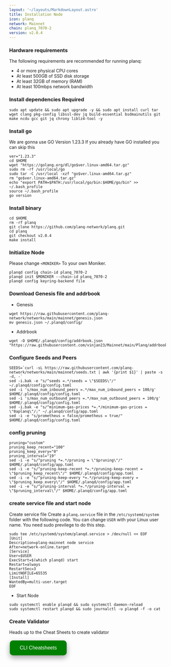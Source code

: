 ```yaml
---
layout: '~/layouts/MarkdownLayout.astro'
title: Installation Node
icon: planq
network: Mainnet
chain: planq_7070-2
version: v2.0.4
---
```


### Hardware requirements

The following requirements are recommended for running planq:

- 4 or more physical CPU cores
- At least 500GB of SSD disk storage
- At least 32GB of memory (RAM)
- At least 100mbps network bandwidth


### Install dependencies Required

```
sudo apt update && sudo apt upgrade -y && sudo apt install curl tar wget clang pkg-config libssl-dev jq build-essential bsdmainutils git make ncdu gcc git jq chrony liblz4-tool -y
```

### Install go

We are gonna use GO Version 1.23.3
If you already have GO installed you can skip this 

```
ver="1.23.3"
cd $HOME
wget "https://golang.org/dl/go$ver.linux-amd64.tar.gz"
sudo rm -rf /usr/local/go
sudo tar -C /usr/local -xzf "go$ver.linux-amd64.tar.gz"
rm "go$ver.linux-amd64.tar.gz"
echo "export PATH=$PATH:/usr/local/go/bin:$HOME/go/bin" >> ~/.bash_profile
source ~/.bash_profile
go version
```

### Install binary

```
cd $HOME
rm -rf planq
git clone https://github.com/planq-network/planq.git
cd planq
git checkout v2.0.4
make install
```

### Initialize Node

Please change `<MONIKER>` To your own Moniker.

```
planqd config chain-id planq_7070-2
planqd init $MONIKER --chain-id planq_7070-2
planqd config keyring-backend file
```

### Download Genesis file and addrbook

- Genesis

```
wget https://raw.githubusercontent.com/planq-network/networks/main/mainnet/genesis.json
mv genesis.json ~/.planqd/config/
```

- Addrbook

```
wget -O $HOME/.planqd/config/addrbook.json "https://raw.githubusercontent.com/vinjan23/Mainnet/main/Planq/addrbook.json"
```

### Configure Seeds and Peers

```
SEEDS=`curl -sL https://raw.githubusercontent.com/planq-network/networks/main/mainnet/seeds.txt | awk '{print $1}' | paste -s -d, -`
sed -i.bak -e "s/^seeds =.*/seeds = \"$SEEDS\"/" ~/.planqd/config/config.toml
sed -i 's/max_num_inbound_peers =.*/max_num_inbound_peers = 100/g' $HOME/.planqd/config/config.toml
sed -i 's/max_num_outbound_peers =.*/max_num_outbound_peers = 100/g' $HOME/.planqd/config/config.toml
sed -i.bak -e "s/^minimum-gas-prices *=.*/minimum-gas-prices = \"0aplanq\"/;" ~/.planqd/config/app.toml
sed -i -e "s/prometheus = false/prometheus = true/" $HOME/.planqd/config/config.toml
```

### config pruning

```
pruning="custom"
pruning_keep_recent="100"
pruning_keep_every="0"
pruning_interval="19"
sed -i -e "s/^pruning *=.*/pruning = \"$pruning\"/" $HOME/.planqd/config/app.toml
sed -i -e "s/^pruning-keep-recent *=.*/pruning-keep-recent = \"$pruning_keep_recent\"/" $HOME/.planqd/config/app.toml
sed -i -e "s/^pruning-keep-every *=.*/pruning-keep-every = \"$pruning_keep_every\"/" $HOME/.planqd/config/app.toml
sed -i -e "s/^pruning-interval *=.*/pruning-interval = \"$pruning_interval\"/" $HOME/.planqd/config/app.toml
```

### create service file and start node

Create service file
Create a `planq.service` file in the `/etc/systemd/system` folder with the following code. 
You can change `USER` with your Linux user name. You need sudo previlege to do this step.

```
sudo tee /etc/systemd/system/planqd.service > /dev/null << EOF
[Unit]
Description=planq-mainnet node service
After=network-online.target
[Service]
User=$USER
ExecStart=$(which planqd) start
Restart=always
RestartSec=3
LimitNOFILE=65535
[Install]
WantedBy=multi-user.target
EOF
```

- Start Node

```
sudo systemctl enable planqd && sudo systemctl daemon-reload
sudo systemctl restart planqd && sudo journalctl -u planqd -f -o cat
```

### Create Validator

Heads up to the Cheat Sheets to create validator

<a href="https://service.vinjan.xyz/mainnet/planq/cheat" target="_blank">
  <button style="background-color: green; border: none; color: white; padding: 15px 32px; text-align: center; text-decoration: none; display: inline-block; font-size: 16px; margin: 4px 2px; cursor: pointer; border-radius: 10px; box-shadow: 0 8px 16px 0 rgba(0,0,0,0.2), 0 6px 20px 0 rgba(0,0,0,0.19);" onmouseover="this.style.boxShadow='0 0 0 4px rgba(0,255,0,0.5)'" onmouseout="this.style.boxShadow='0 8px 16px 0 rgba(0,0,0,0.2), 0 6px 20px 0 rgba(0,0,0,0.19)'">CLI Cheatsheets</button>
</a>
